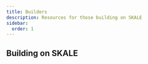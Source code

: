 ```yaml
---
title: Builders
description: Resources for those building on SKALE
sidebar:
  order: 1
---
```


## Building on SKALE
<CardGrid>
	<LinkCard
		title="App Developers"
		href="/builders/app-developers/overview"
	/>
	<LinkCard
		title="Chain Operators"
		href="/builders/chain-operators/architecture"
	/>
	<LinkCard
		title="Node Operators"
		href="/builders/node-operators/overview"
	/>
	<LinkCard
		title="Tools"
		href="/builders/tools/overview"
	/>
	<LinkCard
		title="Wallets & CEXs"
		href="/builders/wallets-cexs/overview"
	/>
</CardGrid>